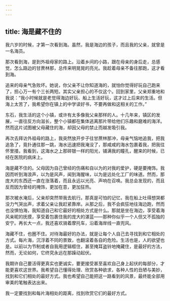 ```yaml
---
---
---
```

title: 海是藏不住的
---




我六岁的时候，才第一次看到海。虽然，我是海边的孩子，而且我的父亲，就曾是一名海员。

那次看到海，是到外祖母家的路上。沿着乡间的小路，跟在母亲的身后走，总感觉，怎么路边的甘蔗林那，总传来明晃晃的亮光。我趁着母亲不备往那跑，这才看到海。

追来的母亲气急败坏。她说，你父亲不让你知道海的，就怕你觉得好玩自己跑来了，担心万一有个三长两短。其实父亲担心的不仅这个。回到家里，父亲郑重地和我说：“我小时候就是老觉得海边好玩、船上生活好玩，这才过上后来的生活。但海上太苦了，我希望你在镇上的中学读好书，不要再做和这相关的工作。”

东石，我生活的这个小镇，或许有太多像我父亲那样的人。十几年来，镇区的发展，一直往反方向滋长，整个小镇都在集体逃离那片带给他们乐趣和磨难的海洋。然而这片试图被父母藏住的海，却因父母的禁止而越发吸引我。

再次去拜访外祖母的路上，我突然放开步子往甘蔗林那冲，母亲气恼地追我，把我追急了，竟扑通往那一跳，海水迅速把我淹没了，那咸咸的海水包裹着我，把我往怀里搂。我看到，这海水之上那碎银一样的阳光，铺满我的瞳孔，醒来的时候，已经在医院的病床上。

海是藏不住的。父母因为自己曾经的伤痛和自以为的对我的爱护，硬是要掩饰。我因而听到海浪声，以为是风声，闻到海腥味，以为是远处化工厂的味道。然而，那庞大的东西还一直在涨落着，而且永远以光亮、声响在召唤。我总会发现的，而且反而因为曾经的掩饰，更加在意，更加狂热。





那次被水淹后，父亲却突然带我去航行。那真是可怕的记忆，我在船上吐得想哭都没力气哭出声，求着父亲让我赶紧靠岸。从那之后，我不会疯狂地往海边跑，然而也没惧怕海，我知道自己和它最好的相处方式是什么。那就是坐在海边，享受着海风亲昵的抚摸，享受着包裹住我的庞大的湛蓝——那种你似乎一个人但又不孤独的安宁。再长大一点，我还喜欢骑着摩托车，沿着海岸线一直兜风。

海藏不住，也圈不住。对待海最好的办法，就是让每个人自己去寻找到和它相处的方式。每片海，沉浮着不同的景致，也翻滚着各自的危险。生活也是，人的欲望也是。以前以为节制或者自我用逻辑框住，甚至掩耳盗铃地掩藏住，是最好的方法，然而，无论如何，它终究永远在那躁动起伏。





我期许自己要活得更真实也更诚实，要更接受甚至喜欢自己身上起伏的每部分，才能更喜欢这世界。我希望自己懂得处理、欣赏各种欲求，各种人性的丑陋与美妙，找到和它们相处的最好方式。我也希望自己能把这一路看到的风景，最终能全部用审美的笔触表达出来。

我一定要找到和每片海相处的距离，找到欣赏它们的最好方式。